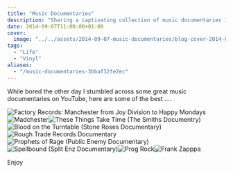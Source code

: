 ```yaml
---
title: "Music Documentaries"
description: "Sharing a captivating collection of music documentaries I discovered on YouTube, from Factory Records to Prog Rock legends."
date: 2014-09-07T11:00:00+01:00
cover:
  image: "../../assets/2014-09-07-music-documentaries/blog-cover-2014-09-07-music-documentaries.png"
tags:
  - "Life"
  - "Vinyl"
aliases:
  - "/music-documentaries-3bbaf32fe2ec"
---
```


While bored the other day I stumbled across some great music documentaries on YouTube, here are some of the best ….

<Img src="/assets/2014-09-07-music-documentaries/img/2014-09-07_music-documentaries_1.jpg" alt="Factory Records: Manchester from Joy Division to Happy Mondays" /><Img src="/assets/2014-09-07-music-documentaries/img/2014-09-07_music-documentaries_2.jpg" alt="Madchester" /><Img src="/assets/2014-09-07-music-documentaries/img/2014-09-07_music-documentaries_3.jpg" alt="These Things Take Time (The Smiths Documentry)" /><Img src="/assets/2014-09-07-music-documentaries/img/2014-09-07_music-documentaries_4.jpg" alt="Blood on the Turntable (Stone Roses Documentary)" /><Img src="/assets/2014-09-07-music-documentaries/img/2014-09-07_music-documentaries_5.jpg" alt="Rough Trade Records Documentary" /><Img src="/assets/2014-09-07-music-documentaries/img/2014-09-07_music-documentaries_6.jpg" alt="Prophets of Rage (Public Enemy Documentary)" /><Img src="/assets/2014-09-07-music-documentaries/img/2014-09-07_music-documentaries_7.jpg" alt="Spellbound (Split Enz Documentary)" /><Img src="/assets/2014-09-07-music-documentaries/img/2014-09-07_music-documentaries_8.jpg" alt="Prog Rock" /><Img src="/assets/2014-09-07-music-documentaries/img/2014-09-07_music-documentaries_9.jpg" alt="Frank Zapppa" />

Enjoy
